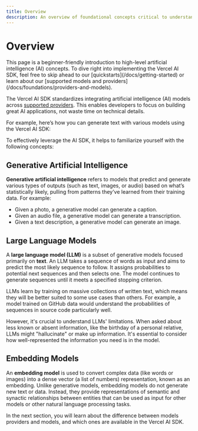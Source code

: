 ```yaml
---
title: Overview
description: An overview of foundational concepts critical to understanding the Vercel AI SDK
---
```


# Overview

<Note>
This page is a beginner-friendly introduction to high-level artificial intelligence (AI) concepts. To dive right into implementing the Vercel AI SDK, feel free to skip ahead to our [quickstarts](/docs/getting-started) or learn about our [supported models and providers](/docs/foundations/providers-and-models).
</Note>

The Vercel AI SDK standardizes integrating artificial intelligence (AI) models across [supported providers](/docs/foundations/providers-and-models). This enables developers to focus on building great AI applications, not waste time on technical details. 

For example, here’s how you can generate text with various models using the Vercel AI SDK:

<PreviewSwitchProviders />

To effectively leverage the AI SDK, it helps to familiarize yourself with the following concepts:

## Generative Artificial Intelligence

**Generative artificial intelligence** refers to models that predict and generate various types of outputs (such as text, images, or audio) based on what’s statistically likely, pulling from patterns they’ve learned from their training data. For example:

- Given a photo, a generative model can generate a caption.
- Given an audio file, a generative model can generate a transcription.
- Given a text description, a generative model can generate an image.

## Large Language Models

A **large language model (LLM)** is a subset of generative models focused primarily on **text**. An LLM takes a sequence of words as input and aims to predict the most likely sequence to follow. It assigns probabilities to potential next sequences and then selects one. The model continues to generate sequences until it meets a specified stopping criterion.

LLMs learn by training on massive collections of written text, which means they will be better suited to some use cases than others. For example, a model trained on GitHub data would understand the probabilities of sequences in source code particularly well.

However, it's crucial to understand LLMs' limitations. When asked about less known or absent information, like the birthday of a personal relative, LLMs might "hallucinate" or make up information. It's essential to consider how well-represented the information you need is in the model.

## Embedding Models

An **embedding model** is used to convert complex data (like words or images) into a dense vector (a list of numbers) representation, known as an embedding. Unlike generative models, embedding models do not generate new text or data. Instead, they provide representations of semantic and synactic relationships between entities that can be used as input for other models or other natural language processing tasks. 

In the next section, you will learn about the difference between models providers and models, and which ones are available in the Vercel AI SDK.
